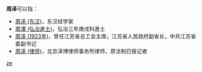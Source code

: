 '''周泽'''可以指：
* [[周泽_(东汉)|周泽 (东汉)]]，东汉经学家
* [[周澤_(弘治進士)|周澤 (弘治進士)]]，弘治三年庚戌科進士
* [[周泽_(1923年)|周泽 (1923年)]]，曾任江苏省总工会主席，江苏省人民政府副省长，中共江苏省委副书记
* [[周泽_(律师)|周泽 (律师)]]，北京泽博律师事务所律师，原法制日报记者

{{disambig}}

[[Category:二字周姓人名消歧义|ze]]
